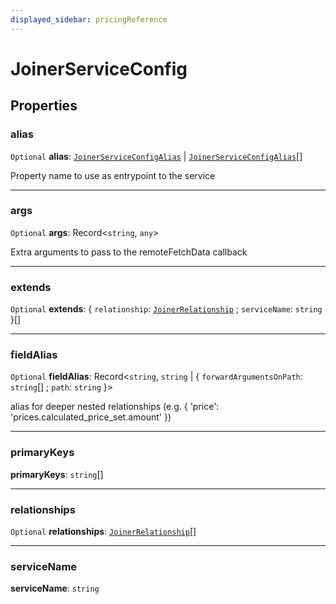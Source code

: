 ```yaml
---
displayed_sidebar: pricingReference
---
```


# JoinerServiceConfig

## Properties

### alias

 `Optional` **alias**: [`JoinerServiceConfigAlias`](JoinerServiceConfigAlias.mdx) \| [`JoinerServiceConfigAlias`](JoinerServiceConfigAlias.mdx)[]

Property name to use as entrypoint to the service

___

### args

 `Optional` **args**: Record<`string`, `any`\>

Extra arguments to pass to the remoteFetchData callback

___

### extends

 `Optional` **extends**: { `relationship`: [`JoinerRelationship`](../types/JoinerRelationship.mdx) ; `serviceName`: `string`  }[]

___

### fieldAlias

 `Optional` **fieldAlias**: Record<`string`, `string` \| { `forwardArgumentsOnPath`: `string`[] ; `path`: `string`  }\>

alias for deeper nested relationships (e.g. { 'price': 'prices.calculated_price_set.amount' })

___

### primaryKeys

 **primaryKeys**: `string`[]

___

### relationships

 `Optional` **relationships**: [`JoinerRelationship`](../types/JoinerRelationship.mdx)[]

___

### serviceName

 **serviceName**: `string`
